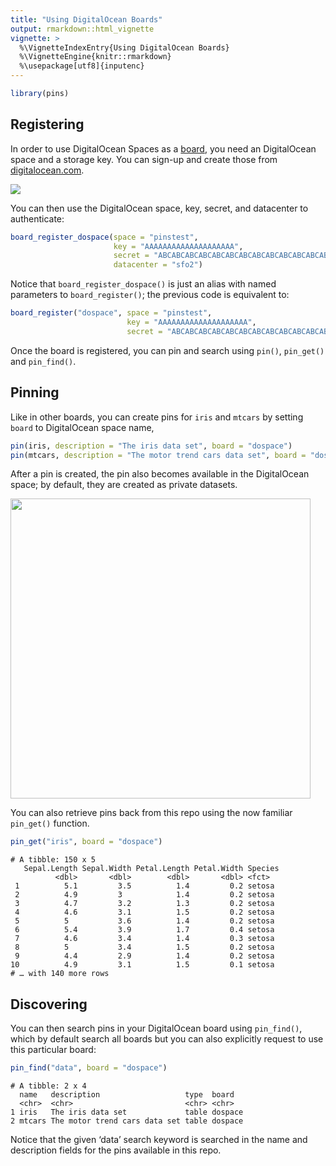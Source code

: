 ```yaml
---
title: "Using DigitalOcean Boards"
output: rmarkdown::html_vignette
vignette: >
  %\VignetteIndexEntry{Using DigitalOcean Boards}
  %\VignetteEngine{knitr::rmarkdown}
  %\usepackage[utf8]{inputenc}
---
```


```r
library(pins)
```

## Registering

In order to use DigitalOcean Spaces as a [board](boards-understanding.html), you need an DigitalOcean space and a storage key. You can sign-up and create those from [digitalocean.com](https://www.digitalocean.com/).

![](images/boards-digitalocean-create-storage.png)

You can then use the DigitalOcean space, key, secret, and datacenter to authenticate:

```r
board_register_dospace(space = "pinstest",
                       key = "AAAAAAAAAAAAAAAAAAAA",
                       secret = "ABCABCABCABCABCABCABCABCABCABCABCABCABCA==",
                       datacenter = "sfo2")
```

Notice that `board_register_dospace()` is just an alias with named parameters to `board_register()`; the previous code is equivalent to:

```r
board_register("dospace", space = "pinstest",
                          key = "AAAAAAAAAAAAAAAAAAAA",
                          secret = "ABCABCABCABCABCABCABCABCABCABCABCABCABCA==")
```

Once the board is registered, you can pin and search using `pin()`, `pin_get()` and `pin_find()`.

## Pinning

Like in other boards, you can create pins for `iris` and `mtcars` by setting `board` to DigitalOcean space name,

```r
pin(iris, description = "The iris data set", board = "dospace")
pin(mtcars, description = "The motor trend cars data set", board = "dospace")
```

After a pin is created, the pin also becomes available in the DigitalOcean space; by default, they are created as private datasets.

![](images/boards-digitalocean-storage-pin.png){width=480px}

You can also retrieve pins back from this repo using the now familiar `pin_get()` function. 

```r
pin_get("iris", board = "dospace")
```
```
# A tibble: 150 x 5
   Sepal.Length Sepal.Width Petal.Length Petal.Width Species
          <dbl>       <dbl>        <dbl>       <dbl> <fct>  
 1          5.1         3.5          1.4         0.2 setosa 
 2          4.9         3            1.4         0.2 setosa 
 3          4.7         3.2          1.3         0.2 setosa 
 4          4.6         3.1          1.5         0.2 setosa 
 5          5           3.6          1.4         0.2 setosa 
 6          5.4         3.9          1.7         0.4 setosa 
 7          4.6         3.4          1.4         0.3 setosa 
 8          5           3.4          1.5         0.2 setosa 
 9          4.4         2.9          1.4         0.2 setosa 
10          4.9         3.1          1.5         0.1 setosa 
# … with 140 more rows
```

## Discovering

You can then search pins in your DigitalOcean board using `pin_find()`, which by default search all boards but you can also explicitly request to use this particular board:

```r
pin_find("data", board = "dospace")
```
```
# A tibble: 2 x 4
  name   description                   type  board  
  <chr>  <chr>                         <chr> <chr>  
1 iris   The iris data set             table dospace
2 mtcars The motor trend cars data set table dospace
```

Notice that the given 'data' search keyword is searched in the name and description fields for the pins available in this repo.
